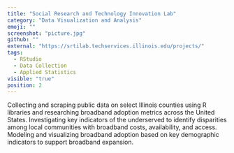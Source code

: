 ```yaml
---
title: "Social Research and Technology Innovation Lab"
category: "Data Visualization and Analysis"
emoji: ""
screenshot: "picture.jpg"
github: ""
external: "https://srtilab.techservices.illinois.edu/projects/"
tags:
  - RStudio
  - Data Collection
  - Applied Statistics
visible: "true"
position: 2
---
```


Collecting and scraping public data on select Illinois counties using R libraries and researching broadband adoption metrics across the United States. 
Investigating key indicators of the underserved to identify disparities among local communities with broadband costs, availability, and access.
Modeling and visualizing broadband adoption based on key demographic indicators to support broadband expansion.